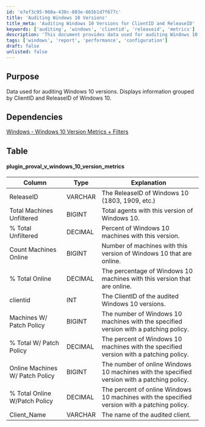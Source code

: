 ```yaml
---
id: 'e7ef3c95-960a-430c-803e-665b1d7f677c'
title: 'Auditing Windows 10 Versions'
title_meta: 'Auditing Windows 10 Versions for ClientID and ReleaseID'
keywords: ['auditing', 'windows', 'clientid', 'releaseid', 'metrics']
description: 'This document provides data used for auditing Windows 10 versions, displaying information grouped by ClientID and ReleaseID. It includes details on the total number of machines, online status, and patch policy compliance for various Windows 10 versions.'
tags: ['windows', 'report', 'performance', 'configuration']
draft: false
unlisted: false
---
```

## Purpose

Data used for auditing Windows 10 versions. Displays information grouped by ClientID and ReleaseID of Windows 10.

## Dependencies

[Windows - Windows 10 Version Metrics + Filters](https://proval.itglue.com/DOC-5078775-7789750)

## Table

#### plugin_proval_v_windows_10_version_metrics

| Column                             | Type     | Explanation                                                              |
|------------------------------------|----------|--------------------------------------------------------------------------|
| ReleaseID                          | VARCHAR  | The ReleaseID of Windows 10 (1803, 1909, etc.)                          |
| Total Machines Unfiltered           | BIGINT   | Total agents with this version of Windows 10.                           |
| % Total Unfiltered                  | DECIMAL  | Percent of Windows 10 machines with this version.                       |
| Count Machines Online               | BIGINT   | Number of machines with this version of Windows 10 that are online.    |
| % Total Online                      | DECIMAL  | The percentage of Windows 10 machines with this version that are online.|
| clientid                           | INT      | The ClientID of the audited Windows 10 versions.                        |
| Machines W/ Patch Policy            | BIGINT   | The number of Windows 10 machines with the specified version with a patching policy. |
| % Total W/ Patch Policy             | DECIMAL  | The percent of Windows 10 machines with the specified version with a patching policy. |
| Online Machines W/ Patch Policy     | BIGINT   | The number of online Windows 10 machines with the specified version with a patching policy. |
| % Total Online W/Patch Policy       | DECIMAL  | The percent of online Windows 10 machines with the specified version with a patching policy. |
| Client_Name                        | VARCHAR  | The name of the audited client.                                         |












